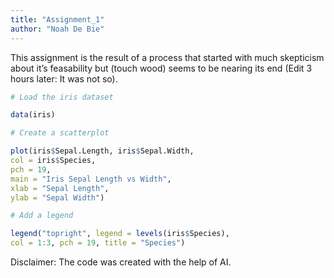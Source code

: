 ```yaml
---
title: "Assignment_1"
author: "Noah De Bie"
---
```


This assignment is the result of a process that started with much skepticism about it's feasability but (touch wood) seems to be nearing its end (Edit 3 hours later: It was not so).

```r
# Load the iris dataset

data(iris)

# Create a scatterplot

plot(iris$Sepal.Length, iris$Sepal.Width,
col = iris$Species,
pch = 19,
main = "Iris Sepal Length vs Width",
xlab = "Sepal Length",
ylab = "Sepal Width")

# Add a legend

legend("topright", legend = levels(iris$Species),
col = 1:3, pch = 19, title = "Species")
```

::: {.callout-caution appearance="minimal"}
Disclaimer: The code was created with the help of AI.
:::
